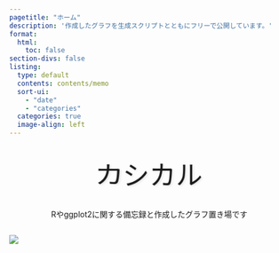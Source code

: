 ```yaml
---
pagetitle: "ホーム"
description: '作成したグラフを生成スクリプトとともにフリーで公開しています。'
format:
  html:
    toc: false
section-divs: false
listing:
  type: default
  contents: contents/memo
  sort-ui:
    - "date"
    - "categories"
  categories: true
  image-align: left
---
```


```{=html}
<style>
    /* Google Fontsから可愛いフォントを読み込み */
    @import url('https://fonts.googleapis.com/css2?family=Monomaniac+One&display=swap');

    /* アニメーションを囲むコンテナのスタイル */
    .animation-container-for-quarto {
        display: flex;
        justify-content: center;
        align-items: center;
        min-height: 100px; /* アニメーションの表示領域の高さ */
        overflow: hidden;
    }

    .jumping-text-for-quarto {
        font-family: "Monomaniac One", sans-serif;
        display: flex;
    }

    .jumping-text-for-quarto span {
        display: inline-block;
        font-size: 3rem;
        text-shadow: 2px 2px 4px rgba(0,0,0,0.1);
        animation-name: jump-for-quarto;
        animation-duration: 5s;
        animation-iteration-count: infinite;
        transform-origin: bottom center;
    }
    
    .jumping-text-for-quarto span:nth-child(2) {
        animation-delay: 0.2s;
    }
    .jumping-text-for-quarto span:nth-child(3) {
        animation-delay: 0.4s;
    }
    .jumping-text-for-quarto span:nth-child(4) {
        animation-delay: 0.6s;
    }
    .jumping-text-for-quarto span:nth-child(5) {
        animation-delay: 0.8s;
    }

    @keyframes jump-for-quarto {
        0%, 6%, 100% {
            transform: translateY(0) scale(1, 1);
        }
        1% {
            transform: scale(1.1, 0.9);
            animation-timing-function: ease-in;
        }
        3% {
            transform: translateY(-80px) scale(0.9, 1.1);
            animation-timing-function: ease-out;
        }
        5% {
            transform: translateY(0) scale(1.1, 0.9);
        }
    }

    .center-container-for-quarto {
        display: flex;
        justify-content: center;
        align-items: center;
        overflow: hidden;
    }
</style>

<div class="animation-container-for-quarto">
    <div class="jumping-text-for-quarto">
        <span>カ</span>
        <span>シ</span>
        <span>カ</span>
        <span>ル</span>
    </div>
</div>
<div class="center-container-for-quarto">
    <p>Rやggplot2に関する備忘録と作成したグラフ置き場です</p>
</div>
```

::: {.column-margin}
[![](./fig/r7halloween_catch.png){fig-alt="「地図でみる」ハロウィーンイベント2025"}](./contents/society/r7halloween/r7halloween.qmd)
:::
